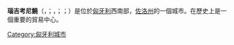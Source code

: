 {{Infobox City
|chinese_name = 瑙吉考尼饒
|official_name = Nagykanizsa
|image_flag= Flag of Nagykanizsa.svg
|image_seal= HUN Nagykanizsa Címer.svg
|image_map = 
|mapsize = 
|subdivision_type = [[国家|国家]]
|subdivision_name =  [[匈牙利|匈牙利]]
|leader_title = 
|leader_name =
|region= 
|departement= 
|party=
|mandat=since = 
|area_total = 148.4
|population_as_of  = 2005
|population_total = 51,102
|population_density = 
|timezone = +1
|latd = 
|latm = 
|lats = 
|latNS = 
|longd = 
|longm = 
|longs = 
|longEW = 
|website = http://www.nagykanizsa.hu/
|}}

'''瑙吉考尼饒'''（{{lang-hu|Nagykanizsa}}，{{IPA-hu|ˈnɒckɒniʒɒ}}；{{lang-hr|Kaniža}}，{{lang-de|Großkirchen, Groß-Kanizsa}}；{{lang-tr|Kanije}}；{{lang-sr|Велика Кањижа, Velika Kanjiža}}）是位於[[匈牙利|匈牙利]]西南部，[[佐洛州|佐洛州]]的一個城市。在歷史上是一個重要的貿易中心。

{{匈牙利行政區劃}}
{{佐洛州}}

{{Authority control}}
[[Category:匈牙利城市|Category:匈牙利城市]]